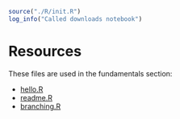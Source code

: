 
```r
source("./R/init.R")
log_info("Called downloads notebook")
```

# Resources {.unnumbered}

These files are used in the fundamentals section:

+ <a href="../resources/fundamentals-hello.R">hello.R</a>
+ <a href="../resources/fundamentals-readme.R">readme.R</a>
+ <a href="../resources/fundamentals-branching.R">branching.R</a>
